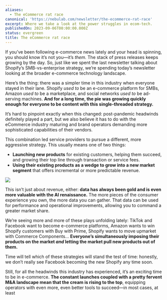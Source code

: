 ```yaml
---
aliases:
  - The eCommerce rat race
canonical: 'https://nebulab.com/newsletter/the-ecommerce-rat-race'
excerpt: Where we take a look at the power struggles in ecom-tech.
publishedOn: 2023-09-06T00:00:00.000Z
status: evergreen
title: The eCommerce rat race
---
```

If you’ve been following e-commerce news lately and your head is spinning, you should know it’s not you—it’s _them._ The stack of press releases keeps growing by the day. So, just like we spent the last newsletter talking about Shopify’s SMB-vs-enterprise strategy, we’re spending today’s newsletter looking at the broader e-commerce technology landscape.

Here’s the thing: there was a simpler time in this industry when everyone stayed in their lane. Shopify _used to_ be an e-commerce platform for SMBs, Amazon _used to_ be a marketplace, and social networks _used to_ be ad-serving machines. **And for a long time, the pie was growing quickly enough for everyone to be content with this single-threaded strategy.**

It’s hard to pinpoint exactly when this changed: post-pandemic headwinds definitely played a part, but we also believe it has to do with the eCommerce industry maturing and brand operators demanding more sophisticated capabilities of their vendors.

This combination led service providers to pursue a different, more aggressive strategy. This usually means one of two things:

- **Launching new products** for existing customers, helping them succeed, and growing their top line through transaction or service fees.
- **Using their existing products as a wedge to grow into a new market segment** that offers incremental or more predictable revenue.

![](https://mcusercontent.com/679f4835b2683d59bc5762ec3/images/30b1d1df-1fcc-080e-e0d6-411d2b83349d.jpg)

This isn’t just about revenue, either: **data has always been gold and is even more valuable with the AI renaissance.** The more pieces of the consumer experience you own, the more data you can gather. That data can be used for performance and operational improvements, allowing you to command a greater market share. 

We’re seeing more and more of these plays unfolding lately: TikTok and Facebook want to become e-commerce platforms, Amazon wants to win Shopify customers with Buy with Prime, Shopify wants to move upmarket with Commerce Components… **Everyone’s simultaneously imposing their products on the market _and_ letting the market pull new products out of them.**

Time will tell which of these strategies will stand the test of time: honestly, we don’t really see Facebook becoming the new Shopify any time soon.

Still, for all the headwinds this industry has experienced, it’s an exciting time to be in e-commerce. **The constant launches coupled with a pretty fervent M&A landscape mean that the cream is rising to the top**, equipping operators with even more, even better tools to succeed—in most cases, at least

